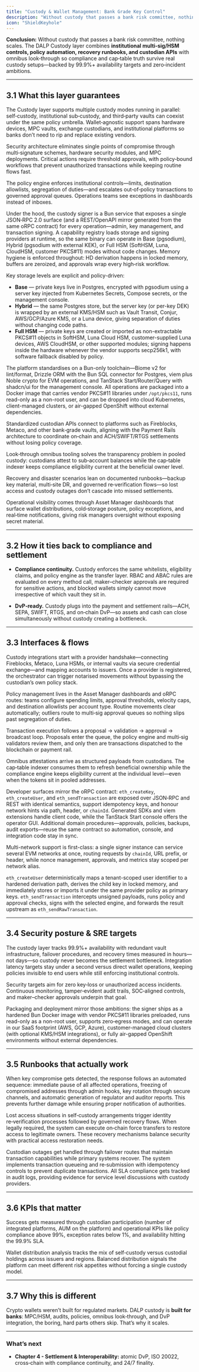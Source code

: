 ```yaml
---
title: "Custody & Wallet Management: Bank Grade Key Control"
description: "Without custody that passes a bank risk committee, nothing scales. The DALP Custody layer combines institutional multi‑sig/HSM controls, policy automation, recovery runbooks, and custodian APIs with omnibus look‑through so compliance and cap‑table truth survive real custody setups—backed by 99.9%+ availability targets and zero‑incident ambitions."
icon: "ShieldKeyhole"
---
```


**Conclusion:** Without custody that passes a bank risk committee, nothing scales. The DALP Custody layer combines **institutional multi‑sig/HSM controls, policy automation, recovery runbooks, and custodian APIs** with omnibus look‑through so compliance and cap‑table truth survive real custody setups—backed by 99.9%+ availability targets and zero‑incident ambitions.

---

## 3.1 What this layer guarantees

The Custody layer supports multiple custody modes running in parallel: self‑custody, institutional sub‑custody, and third‑party vaults can coexist under the same policy umbrella. Wallet‑agnostic support spans hardware devices, MPC vaults, exchange custodians, and institutional platforms so banks don’t need to rip and replace existing vendors.

Security architecture eliminates single points of compromise through multi‑signature schemes, hardware security modules, and MPC deployments. Critical actions require threshold approvals, with policy‑bound workflows that prevent unauthorized transactions while keeping routine flows fast.

The policy engine enforces institutional controls—limits, destination allowlists, segregation of duties—and escalates out‑of‑policy transactions to governed approval queues. Operations teams see exceptions in dashboards instead of inboxes.

Under the hood, the custody signer is a Bun service that exposes a single JSON‑RPC 2.0 surface (and a REST/OpenAPI mirror generated from the same oRPC contract) for every operation—admin, key management, and transaction signing. A capability registry loads storage and signing providers at runtime, so the same binary can operate in Base (pgsodium), Hybrid (pgsodium with external KEK), or Full HSM (SoftHSM, Luna, CloudHSM, customer PKCS#11) modes without code changes. Memory hygiene is enforced throughout: HD derivation happens in locked memory, buffers are zeroized, and approvals wrap every high‑risk workflow.

Key storage levels are explicit and policy-driven:

- **Base** — private keys live in Postgres, encrypted with pgsodium using a server key injected from Kubernetes Secrets, Compose secrets, or the management console.
- **Hybrid** — the same Postgres store, but the server key (or per-key DEK) is wrapped by an external KMS/HSM such as Vault Transit, Conjur, AWS/GCP/Azure KMS, or a Luna device, giving separation of duties without changing code paths.
- **Full HSM** — private keys are created or imported as non-extractable PKCS#11 objects in SoftHSM, Luna Cloud HSM, customer-supplied Luna devices, AWS CloudHSM, or other supported modules; signing happens inside the hardware whenever the vendor supports secp256k1, with software fallback disabled by policy.

The platform standardises on a Bun-only toolchain—Biome v2 for lint/format, Drizzle ORM with the Bun SQL connector for Postgres, viem plus Noble crypto for EVM operations, and TanStack Start/Router/Query with shadcn/ui for the management console. All operations are packaged into a Docker image that carries vendor PKCS#11 libraries under `/opt/pkcs11`, runs read-only as a non-root user, and can be dropped into cloud Kubernetes, client-managed clusters, or air-gapped OpenShift without external dependencies.

Standardized custodian APIs connect to platforms such as Fireblocks, Metaco, and other bank‑grade vaults, aligning with the Payment Rails architecture to coordinate on‑chain and ACH/SWIFT/RTGS settlements without losing policy coverage.

Look‑through omnibus tooling solves the transparency problem in pooled custody: custodians attest to sub‑account balances while the cap‑table indexer keeps compliance eligibility current at the beneficial owner level.

Recovery and disaster scenarios lean on documented runbooks—backup key material, multi‑site DR, and governed re‑verification flows—so lost access and custody outages don’t cascade into missed settlements.

Operational visibility comes through Asset Manager dashboards that surface wallet distributions, cold‑storage posture, policy exceptions, and real‑time notifications, giving risk managers oversight without exposing secret material.


---

## 3.2 How it ties back to compliance and settlement

- **Compliance continuity.** Custody enforces the same whitelists, eligibility claims, and policy engine as the transfer layer. RBAC and ABAC rules are evaluated on every method call, maker–checker approvals are required for sensitive actions, and blocked wallets simply cannot move irrespective of which vault they sit in.

- **DvP‑ready.** Custody plugs into the payment and settlement rails—ACH, SEPA, SWIFT, RTGS, and on‑chain DvP—so assets and cash can close simultaneously without custody creating a bottleneck.


---

## 3.3 Interfaces & flows

Custody integrations start with a provider handshake—connecting Fireblocks, Metaco, Luna HSMs, or internal vaults via secure credential exchange—and mapping accounts to issuers. Once a provider is registered, the orchestrator can trigger notarised movements without bypassing the custodian’s own policy stack.

Policy management lives in the Asset Manager dashboards and oRPC routes: teams configure spending limits, approval thresholds, velocity caps, and destination allowlists per account type. Routine movements clear automatically; outliers route to multi‑sig approval queues so nothing slips past segregation of duties.

Transaction execution follows a proposal → validation → approval → broadcast loop. Proposals enter the queue, the policy engine and multi‑sig validators review them, and only then are transactions dispatched to the blockchain or payment rail.

Omnibus attestations arrive as structured payloads from custodians. The cap‑table indexer consumes them to refresh beneficial ownership while the compliance engine keeps eligibility current at the individual level—even when the tokens sit in pooled addresses.

Developer surfaces mirror the oRPC contract: `eth_createKey`, `eth_createUser`, and `eth_sendTransaction` are exposed over JSON‑RPC and REST with identical semantics, support idempotency keys, and honour network hints via path, header, or `chainId`. Generated SDKs and viem extensions handle client code, while the TanStack Start console offers the operator GUI. Additional domain procedures—approvals, policies, backups, audit exports—reuse the same contract so automation, console, and integration code stay in sync.

Multi-network support is first-class: a single signer instance can service several EVM networks at once, routing requests by `chainId`, URL prefix, or header, while nonce management, approvals, and metrics stay scoped per network alias.

`eth_createUser` deterministically maps a tenant-scoped user identifier to a hardened derivation path, derives the child key in locked memory, and immediately stores or imports it under the same provider policy as primary keys. `eth_sendTransaction` intercepts unsigned payloads, runs policy and approval checks, signs with the selected engine, and forwards the result upstream as `eth_sendRawTransaction`.


---

## 3.4 Security posture & SRE targets

The custody layer tracks 99.9%+ availability with redundant vault infrastructure, failover procedures, and recovery times measured in hours—not days—so custody never becomes the settlement bottleneck. Integration latency targets stay under a second versus direct wallet operations, keeping policies invisible to end users while still enforcing institutional controls.

Security targets aim for zero key‑loss or unauthorized access incidents. Continuous monitoring, tamper‑evident audit trails, SOC‑aligned controls, and maker–checker approvals underpin that goal.

Packaging and deployment mirror those ambitions: the signer ships as a hardened Bun Docker image with vendor PKCS#11 libraries preloaded, runs read-only as a non-root user, supports zero‑egress modes, and can operate in our SaaS footprint (AWS, GCP, Azure), customer-managed cloud clusters (with optional KMS/HSM integrations), or fully air-gapped OpenShift environments without external dependencies.


---

## 3.5 Runbooks that actually work

When key compromise gets detected, the response follows an automated sequence: immediate pause of all affected operations, freezing of compromised addresses through admin hooks, key rotation through secure channels, and automatic generation of regulator and auditor reports. This prevents further damage while ensuring proper notification of authorities.

Lost access situations in self‑custody arrangements trigger identity re‑verification processes followed by governed recovery flows. When legally required, the system can execute on‑chain force transfers to restore access to legitimate owners. These recovery mechanisms balance security with practical access restoration needs.

Custodian outages get handled through failover routes that maintain transaction capabilities while primary systems recover. The system implements transaction queueing and re‑submission with idempotency controls to prevent duplicate transactions. All SLA compliance gets tracked in audit logs, providing evidence for service level discussions with custody providers.


---

## 3.6 KPIs that matter

Success gets measured through custodian participation (number of integrated platforms, AUM on the platform) and operational KPIs like policy compliance above 99%, exception rates below 1%, and availability hitting the 99.9% SLA.

Wallet distribution analysis tracks the mix of self‑custody versus custodial holdings across issuers and regions. Balanced distribution signals the platform can meet different risk appetites without forcing a single custody model.


---

## 3.7 Why this is different

Crypto wallets weren’t built for regulated markets. DALP custody is **built for banks**: MPC/HSM, audits, policies, omnibus look‑through, and DvP integration, the boring, hard parts others skip. That’s why it scales.

---

### What’s next

- **Chapter 4 - Settlement & Interoperability:** atomic DvP, ISO 20022, cross‑chain with compliance continuity, and 24/7 finality.
